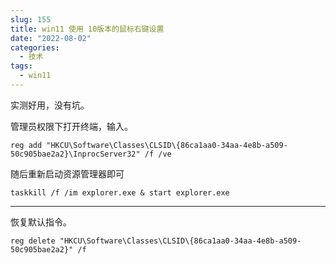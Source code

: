 ```yaml
---
slug: 155
title: win11 使用 10版本的鼠标右键设置
date: "2022-08-02"
categories: 
  - 技术
tags: 
  - win11
---
```



实测好用，没有坑。

管理员权限下打开终端，输入。

```shell
reg add "HKCU\Software\Classes\CLSID\{86ca1aa0-34aa-4e8b-a509-50c905bae2a2}\InprocServer32" /f /ve
```

随后重新启动资源管理器即可

```shell
taskkill /f /im explorer.exe & start explorer.exe
```

---

恢复默认指令。

```shell
reg delete "HKCU\Software\Classes\CLSID\{86ca1aa0-34aa-4e8b-a509-50c905bae2a2}" /f
```